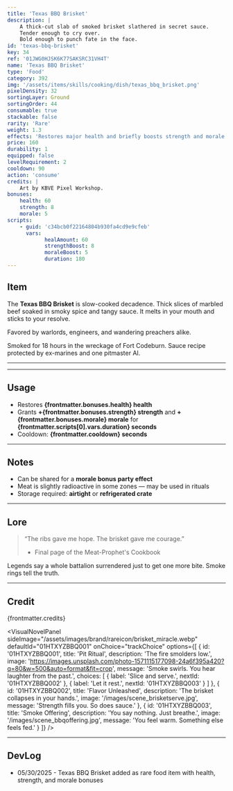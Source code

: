 ```yaml
---
title: 'Texas BBQ Brisket'
description: |
    A thick-cut slab of smoked brisket slathered in secret sauce.
    Tender enough to cry over.
    Bold enough to punch fate in the face.
id: 'texas-bbq-brisket'
key: 34
ref: '01JWG0HJSK6K77SAKSRC31VH4T'
name: 'Texas BBQ Brisket'
type: 'Food'
category: 392
img: '/assets/items/skills/cooking/dish/texas_bbq_brisket.png'
pixelDensity: 32
sortingLayer: Ground
sortingOrder: 44
consumable: true
stackable: false
rarity: 'Rare'
weight: 1.3
effects: 'Restores major health and briefly boosts strength and morale.'
price: 160
durability: 1
equipped: false
levelRequirement: 2
cooldown: 90
action: 'consume'
credits: |
    Art by KBVE Pixel Workshop.
bonuses:
    health: 60
    strength: 8
    morale: 5
scripts:
    - guid: 'c34bcb0f22164804b930fa4cd9e9cfeb'
      vars:
            healAmount: 60
            strengthBoost: 8
            moraleBoost: 5
            duration: 180
---
```



## Item

The **Texas BBQ Brisket** is slow-cooked decadence.
Thick slices of marbled beef soaked in smoky spice and tangy sauce.
It melts in your mouth and sticks to your resolve.

Favored by warlords, engineers, and wandering preachers alike.

Smoked for 18 hours in the wreckage of Fort Codeburn.
Sauce recipe protected by ex-marines and one pitmaster AI.

---

<ItemDBPanel data={frontmatter} />

---

## Usage

- Restores **{frontmatter.bonuses.health} health**  
- Grants **+{frontmatter.bonuses.strength} strength** and **+{frontmatter.bonuses.morale} morale** for **{frontmatter.scripts[0].vars.duration} seconds**  
- Cooldown: **{frontmatter.cooldown} seconds**

---

## Notes

- Can be shared for a **morale bonus party effect**  
- Meat is slightly radioactive in some zones — may be used in rituals  
- Storage required: **airtight** or **refrigerated crate**

---

## Lore

> “The ribs gave me hope. The brisket gave me courage.”  
> - Final page of the Meat-Prophet's Cookbook

Legends say a whole battalion surrendered just to get one more bite. 
Smoke rings tell the truth.

---

## Credit

{frontmatter.credits}

<VisualNovelPanel
  sideImage="/assets/images/brand/rareicon/brisket_miracle.webp"
  defaultId="01HTXYZBBQ001"
  onChoice="trackChoice"
  options={[
    {
      id: '01HTXYZBBQ001',
      title: 'Pit Ritual',
      description: 'The fire smolders low.',
      image: 'https://images.unsplash.com/photo-1571115177098-24a6f395a420?q=80&w=500&auto=format&fit=crop',
      message: 'Smoke swirls. You hear laughter from the past.',
      choices: [
        { label: 'Slice and serve.', nextId: '01HTXYZBBQ002' },
        { label: 'Let it rest.', nextId: '01HTXYZBBQ003' }
      ]
    },
    {
      id: '01HTXYZBBQ002',
      title: 'Flavor Unleashed',
      description: 'The brisket collapses in your hands.',
      image: '/images/scene_brisketserve.jpg',
      message: 'Strength fills you. So does sauce.'
    },
    {
      id: '01HTXYZBBQ003',
      title: 'Smoke Offering',
      description: 'You say nothing. Just breathe.',
      image: '/images/scene_bbqoffering.jpg',
      message: 'You feel warm. Something else feels fed.'
    }
  ]}
/>

---

## DevLog

- 05/30/2025 - Texas BBQ Brisket added as rare food item with health, strength, and morale bonuses
